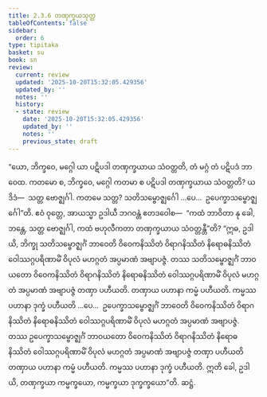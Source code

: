 ```yaml
---
title: 2.3.6 တဏှက္ခယသုတ္တ
tableOfContents: false
sidebar:
  order: 6
type: tipitaka
basket: su
book: sn
review:
  current: review
  updated: '2025-10-20T15:32:05.429356'
  updated_by: ''
  notes: ''
  history:
  - state: review
    date: '2025-10-20T15:32:05.429356'
    updated_by: ''
    notes: ''
    previous_state: draft
---
```



<DynamicBreadcrumb />


<ReviewStatus review={frontmatter.review} showDetails={true} />

<HypothesisAnnotation frontmatter={frontmatter} />

<Division number="207" book="sn" e="ch" v="18" p="308">

<Paragraph number="476" book="sn">
“ယော, ဘိက္ခဝေ, မဂ္ဂေါ ယာ ပဋိပဒါ တဏှက္ခယာယ သံဝတ္တတိ, တံ မဂ္ဂံ တံ ပဋိပဒံ ဘာဝေထ. ကတမော စ, ဘိက္ခဝေ, မဂ္ဂေါ ကတမာ စ ပဋိပဒါ တဏှက္ခယာယ သံဝတ္တတိ? ယဒိဒံ—  သတ္တ ဗောဇ္ဈင်္ဂါ. ကတမေ သတ္တ? သတိသမ္ဗောဇ္ဈင်္ဂေါ …ပေ…  ဥပေက္ခာသမ္ဗောဇ္ဈင်္ဂေါ”တိ. ဧဝံ ဝုတ္တေ, အာယသ္မာ ဥဒါယီ ဘဂဝန္တံ ဧတဒဝေါစ—  “ကထံ ဘာဝိတာ နု ခေါ, ဘန္တေ, သတ္တ ဗောဇ္ဈင်္ဂါ, ကထံ ဗဟုလီကတာ တဏှက္ခယာယ သံဝတ္တန္တီ”တိ?
</Paragraph>

<Paragraph number="477" book="sn">
“ဣဓ, ဥဒါယိ, ဘိက္ခု သတိသမ္ဗောဇ္ဈင်္ဂံ ဘာဝေတိ ဝိဝေကနိဿိတံ ဝိရာဂနိဿိတံ နိရောဓနိဿိတံ ဝေါဿဂ္ဂပရိဏာမိံ ဝိပုလံ မဟဂ္ဂတံ အပ္ပမာဏံ အဗျာပဇ္ဇံ. တဿ သတိသမ္ဗောဇ္ဈင်္ဂံ ဘာဝယတော ဝိဝေကနိဿိတံ ဝိရာဂနိဿိတံ နိရောဓနိဿိတံ ဝေါဿဂ္ဂပရိဏာမိံ ဝိပုလံ မဟဂ္ဂတံ အပ္ပမာဏံ အဗျာပဇ္ဇံ တဏှာ ပဟီယတိ. တဏှာယ ပဟာနာ ကမ္မံ ပဟီယတိ. ကမ္မဿ ပဟာနာ ဒုက္ခံ ပဟီယတိ …ပေ…  ဥပေက္ခာသမ္ဗောဇ္ဈင်္ဂံ ဘာဝေတိ ဝိဝေကနိဿိတံ ဝိရာဂနိဿိတံ နိရောဓနိဿိတံ ဝေါဿဂ္ဂပရိဏာမိံ ဝိပုလံ မဟဂ္ဂတံ အပ္ပမာဏံ အဗျာပဇ္ဇံ. တဿ ဥပေက္ခာသမ္ဗောဇ္ဈင်္ဂံ ဘာဝယတော ဝိဝေကနိဿိတံ ဝိရာဂနိဿိတံ နိရောဓနိဿိတံ ဝေါဿဂ္ဂပရိဏာမိံ ဝိပုလံ မဟဂ္ဂတံ အပ္ပမာဏံ အဗျာပဇ္ဇံ တဏှာ ပဟီယတိ တဏှာယ ပဟာနာ ကမ္မံ ပဟီယတိ. ကမ္မဿ ပဟာနာ ဒုက္ခံ ပဟီယတိ. ဣတိ ခေါ, ဥဒါယိ, တဏှက္ခယာ ကမ္မက္ခယော, ကမ္မက္ခယာ ဒုက္ခက္ခယော”တိ.

</Paragraph>
</Division>

<Paragraph number="478" type="center" book="sn">
ဆဋ္ဌံ.
</Paragraph>